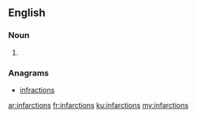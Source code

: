 ==English==

===Noun===
{{head|en|plural}}

# {{plural of|infarction|lang=en}}

===Anagrams===
* [[infractions#English|infractions]]

[[ar:infarctions]]
[[fr:infarctions]]
[[ku:infarctions]]
[[my:infarctions]]